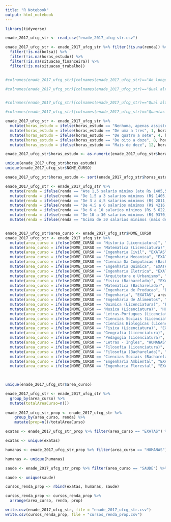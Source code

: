 ```yaml
---
title: "R Notebook"
output: html_notebook
---
```


```r
library(tidyverse)

enade_2017_ufcg_str <- read_csv("enade_2017_ufcg-str.csv")

enade_2017_ufcg_str <- enade_2017_ufcg_str %>% filter(!is.na(renda)) %>% 
  filter(!is.na(bolsa)) %>% 
  filter(!is.na(horas_estudo)) %>% 
  filter(!is.na(situacao_financeira)) %>% 
  filter(!is.na(situacao_trabalho))


#colnames(enade_2017_ufcg_str)[colnames(enade_2017_ufcg_str)=="Ao longo da sua trajetória acadêmica, você recebeu algum tipo de bolsa acadêmica? No caso de haver mais de uma opção, marcar #apenas a bolsa de maior duração."] <- "bolsa"

#colnames(enade_2017_ufcg_str)[colnames(enade_2017_ufcg_str)=="Qual alternativa a seguir melhor descreve sua situação financeira (incluindo bolsas)?"] <- "situacao_financeira"


#colnames(enade_2017_ufcg_str)[colnames(enade_2017_ufcg_str)=="Qual alternativa a seguir melhor descreve sua situação de trabalho (exceto estágio ou bolsas)?"] <- "situacao_trabalho"

#colnames(enade_2017_ufcg_str)[colnames(enade_2017_ufcg_str)=="Quantas horas por semana, aproximadamente, você dedicou aos estudos, excetuando as horas de aula?"] <- "horas_estudo"

enade_2017_ufcg_str <- enade_2017_ufcg_str %>%
  mutate(horas_estudo = ifelse(horas_estudo == "Nenhuma, apenas assisto as aulas", 0, horas_estudo)) %>% 
  mutate(horas_estudo = ifelse(horas_estudo == "De uma a tres", 1, horas_estudo)) %>%
  mutate(horas_estudo = ifelse(horas_estudo == "De quatro a sete", 4, horas_estudo)) %>%
  mutate(horas_estudo = ifelse(horas_estudo == "De oito a doze", 8, horas_estudo)) %>%
  mutate(horas_estudo = ifelse(horas_estudo == "Mais de doze", 12, horas_estudo))

enade_2017_ufcg_str$horas_estudo <- as.numeric(enade_2017_ufcg_str$horas_estudo)  

unique(enade_2017_ufcg_str$horas_estudo)
unique(enade_2017_ufcg_str$NOME_CURSO)

enade_2017_ufcg_str$horas_estudo <- sort(enade_2017_ufcg_str$horas_estudo)

enade_2017_ufcg_str <- enade_2017_ufcg_str %>%
  mutate(renda = ifelse(renda == "Ate 1,5 salario minimo (ate R$ 1405,50).", "A - (ate R$ 1.405,50)", renda)) %>% 
  mutate(renda = ifelse(renda == "De 1,5 a 3 salarios minimos (R$ 1405,51 a R$ 2.811,00).", "B - (R$ 1.405,51 a R$ 2.811,00)", renda)) %>% 
  mutate(renda = ifelse(renda == "De 3 a 4,5 salarios minimos (R$ 2811,01 a R$ 4.216,50).", "C - (R$ 2.811,01 a R$ 4.216,50)", renda)) %>% 
  mutate(renda = ifelse(renda == "De 4,5 a 6 salarios minimos (R$ 4216,51 a R$ 5.622,00).", "D - (R$ 4.216,51 a R$ 5.622,00)", renda)) %>% 
  mutate(renda = ifelse(renda == "De 6 a 10 salarios minimos (R$ 5 622,01 a R$ 9.370,00).", "E - (R$ 5.622,01 a R$ 9.370,00)", renda)) %>% 
  mutate(renda = ifelse(renda == "De 10 a 30 salarios minimos (R$ 9370,01 a R$ 28.110,00).", "F - (R$ 9.370,01 a R$ 28.110,00)", renda)) %>% 
  mutate(renda = ifelse(renda == "Acima de 30 salarios minimos (mais de R$ 28110,00).", "G - (mais de R$ 2.8110,00)", renda))


enade_2017_ufcg_str$area_curso <- enade_2017_ufcg_str$NOME_CURSO
enade_2017_ufcg_str <- enade_2017_ufcg_str %>%
  mutate(area_curso = ifelse(NOME_CURSO == "Historia (Licenciatura)", "HUMANAS", area_curso)) %>%
  mutate(area_curso = ifelse(NOME_CURSO == "Matematica (Licenciatura)", "EXATAS", area_curso)) %>%
  mutate(area_curso = ifelse(NOME_CURSO == "Engenharia Civil", "EXATAS", area_curso)) %>%
  mutate(area_curso = ifelse(NOME_CURSO == "Engenharia Mecanica", "EXATAS", area_curso)) %>%
  mutate(area_curso = ifelse(NOME_CURSO == "Ciencia Da Computacao (Bacharelado)", "EXATAS", area_curso)) %>%
  mutate(area_curso = ifelse(NOME_CURSO == "Engenharia Quimica", "EXATAS", area_curso)) %>%
  mutate(area_curso = ifelse(NOME_CURSO == "Engenharia Eletrica", "EXATAS", area_curso)) %>%
  mutate(area_curso = ifelse(NOME_CURSO == "Arquitetura e Urbanismo", "EXATAS", area_curso)) %>%
  mutate(area_curso = ifelse(NOME_CURSO == "Fisica (Bacharelado)", "EXATAS", area_curso)) %>%
  mutate(area_curso = ifelse(NOME_CURSO == "Matematica (Bacharelado)", "EXATAS", area_curso)) %>%
  mutate(area_curso = ifelse(NOME_CURSO == "Engenharia de Producao", "EXATAS", area_curso)) %>%
  mutate(area_curso = ifelse(NOME_CURSO == "Engenharia", "EXATAS", area_curso)) %>%
  mutate(area_curso = ifelse(NOME_CURSO == "Engenharia de Alimentos", "EXATAS", area_curso)) %>%
  mutate(area_curso = ifelse(NOME_CURSO == "Quimica (Licenciatura)", "EXATAS", area_curso)) %>%
  mutate(area_curso = ifelse(NOME_CURSO == "Musica (Licenciatura)", "HUMANAS", area_curso)) %>%
  mutate(area_curso = ifelse(NOME_CURSO == "Letras-Portugues (Licenciatura)", "HUMANAS", area_curso)) %>%
  mutate(area_curso = ifelse(NOME_CURSO == "Ciencias Sociais (Licenciatura)", "HUMANAS", area_curso)) %>%
  mutate(area_curso = ifelse(NOME_CURSO == "Ciencias Biologicas (Licenciatura)", "SAUDE", area_curso)) %>%
  mutate(area_curso = ifelse(NOME_CURSO == "Fisica (Licenciatura)", "EXATAS", area_curso)) %>% 
  mutate(area_curso = ifelse(NOME_CURSO == "Geografia (Licenciatura)", "HUMANAS", area_curso)) %>%
  mutate(area_curso = ifelse(NOME_CURSO == "Pedagogia (Licenciatura)", "HUMANAS", area_curso)) %>%
  mutate(area_curso = ifelse(NOME_CURSO == "Letras - Ingles", "HUMANAS", area_curso)) %>%
  mutate(area_curso = ifelse(NOME_CURSO == "Filosofia (Licenciatura)", "HUMANAS", area_curso)) %>% 
  mutate(area_curso = ifelse(NOME_CURSO == "Filosofia (Bacharelado)", "HUMANAS", area_curso)) %>% 
  mutate(area_curso = ifelse(NOME_CURSO == "Ciencias Sociais (Bacharelado)", "HUMANAS", area_curso)) %>% 
  mutate(area_curso = ifelse(NOME_CURSO == "Engenharia Ambiental", "EXATAS", area_curso)) %>% 
  mutate(area_curso = ifelse(NOME_CURSO == "Engenharia Florestal", "EXATAS", area_curso))

  

unique(enade_2017_ufcg_str$area_curso)

enade_2017_ufcg_str <- enade_2017_ufcg_str %>% 
  group_by(area_curso) %>% 
  mutate(totalAreaCurso=n())
  
enade_2017_ufcg_str_prop <- enade_2017_ufcg_str %>%
    group_by(area_curso, renda) %>%
    mutate(prop=n()/totalAreaCurso)

exatas <- enade_2017_ufcg_str_prop %>% filter(area_curso == "EXATAS") %>% select(area_curso, renda, prop)

exatas <- unique(exatas)

humanas <- enade_2017_ufcg_str_prop %>% filter(area_curso == "HUMANAS") %>% select(area_curso, renda, prop)

humanas <- unique(humanas)

saude <- enade_2017_ufcg_str_prop %>% filter(area_curso == "SAUDE") %>% select(area_curso, renda, prop)

saude <- unique(saude)

cursos_renda_prop <- rbind(exatas, humanas, saude)

cursos_renda_prop <- cursos_renda_prop %>% 
  arrange(area_curso, renda, prop)

write.csv(enade_2017_ufcg_str, file = "enade_2017_ufcg_str.csv")
write.csv(cursos_renda_prop, file = "cursos_renda_prop.csv")

```

